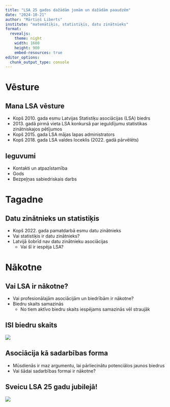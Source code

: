 ```yaml
---
title: "LSA 25 gados dažādām jomām un dažādām paaudzēm"
date: "2024-10-21"
author: "Mārtiņš Liberts"
institute: "matemātiķis, statistiķis, datu zinātnieks"
format:
  revealjs:
    theme: night
    width: 1600
    height: 900
    embed-resources: true
editor_options: 
  chunk_output_type: console
---
```


# Vēsture

## Mana LSA vēsture

-   Kopš 2010. gada esmu Latvijas Statistiķu asociācijas (LSA) biedrs
-   2013\. gadā pirmā vieta LSA konkursā par ieguldījumu statistikas zinātniskajos pētījumos
-   Kopš 2015. gada LSA mājas lapas administrators
-   Kopš 2018. gada LSA valdes loceklis (2022. gadā pārvēlēts)

## Ieguvumi

-   Kontakti un atpazīstamība
-   Gods
-   Bezpeļņas sabiedriskais darbs

# Tagadne

## Datu zinātnieks un statistiķis

-   Kopš 2022. gada pamatdarbā esmu datu zinātnieks
-   Vai statistiķis ir datu zinātnieks?
-   Latvijā šobrīd nav datu zinātnieku asociācijas
    -   Vai šī ir iespēja LSA?

# Nākotne

## Vai LSA ir nākotne?

-   Vai profesionālajām asociācijām un biedrībām ir nākotne?
-   Biedru skaits samazinās
    -   No tiem aktīvo biedru skaits iespējams samazinās vēl straujāk

## ISI biedru skaits

![](images/ISI-members.png){fig-align="center"}

## Asociācija kā sadarbības forma

-   Mūsdienās ir maz argumentu, lai pārliecinātu potenciālos jaunos biedrus
-   Vai šādai sadarbības formai ir nākotne?

## Sveicu LSA 25 gadu jubilejā!

![](images/LSA-2.jpg){fig-align="center"}
